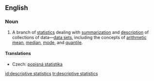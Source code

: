 ==English==
{{wikipedia}}

===Noun===
{{en-noun|sg=[[descriptive]] [[statistics]]|-}}

# {{statistics}} A branch of [[statistics]] dealing with [[summarization]] and [[description]] of collections of data—[[data set]]s, including the concepts of [[arithmetic mean]], [[median]], [[mode]], and [[quantile]].

====Translations====
{{trans-top|branch of statistics}}
* Czech: [[popisná statistika]] {{f}}
{{trans-mid}}
{{trans-bottom}}

[[id:descriptive statistics]]
[[tr:descriptive statistics]]
